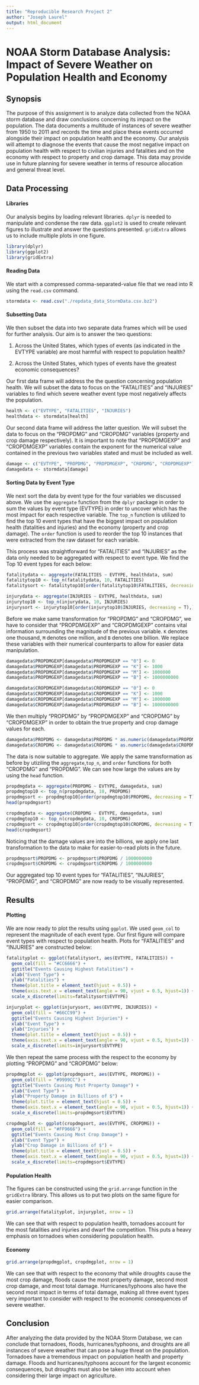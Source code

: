 ```yaml
---
title: "Reproducible Research Project 2"
author: "Joseph Laurel"
output: html_document
---
```


# NOAA Storm Database Analysis: Impact of Severe Weather on Population Health and Economy

## Synopsis
The purpose of this assignment is to analyze data collected from the NOAA storm database and draw conclusions concerning its impact on the population. The data documents a multitude of instances of severe weather from 1950 to 2011 and records the time and place these events occurred alongside their impact on population health and the economy. Our analysis will attempt to diagnose the events that cause the most negative impact on population health with respect to civilian injuries and fatalities and on the economy with respect to property and crop damage. This data may provide use in future planning for severe weather in terms of resource allocation and general threat level.

## Data Processing

#### Libraries
Our analysis begins by loading relevant libraries. ```dplyr``` is needed to manipulate and condense the raw data. ```ggplot2``` is used to create relevant figures to illustrate and answer the questions presented. ```gridExtra``` allows us to include multiple plots in one figure.

```r
library(dplyr)
library(ggplot2)
library(gridExtra)
```

#### Reading Data
We start with a compressed comma-separated-value file that we read into R using the ```read.csv``` command.

```r
stormdata <- read.csv("./repdata_data_StormData.csv.bz2")
```

#### Subsetting Data
We then subset the data into two separate data frames which will be used for further analysis. Our aim is to answer the two questions:

1) Across the United States, which types of events (as indicated in the EVTYPE variable) are most harmful with respect to population health?

2) Across the United States, which types of events have the greatest economic consequences?

Our first data frame will address the the question concerning population health. We will subset the data to focus on the "FATALITIES" and "INJURIES" variables to find which severe weather event type most negatively affects the population.

```r
health <- c("EVTYPE", "FATALITIES", "INJURIES")
healthdata <- stormdata[health]
```

Our second data frame will address the latter question. We will subset the data to focus on the "PROPDMG" and "CROPDMG" variables (property and crop damage respectively). It is important to note that "PROPDMGEXP" and "CROPDMGEXP" variables contain the exponent for the numerical value contained in the previous two variables stated and must be included as well.

```r
damage <- c("EVTYPE", "PROPDMG", "PROPDMGEXP", "CROPDMG", "CROPDMGEXP")
damagedata <- stormdata[damage]
```

#### Sorting Data by Event Type
We next sort the data by event type for the four variables we discussed above. We use the ```aggregate``` function from the ```dplyr``` package in order to sum the values by event type (EVTYPE) in order to uncover which has the most impact for each respective variable. The ```top_n``` function is utilized to find the top 10 event types that have the biggest impact on population health (fatalities and injuries) and the economy (property and crop damage). The ```order``` function is used to reorder the top 10 instances that were extracted from the raw dataset for each variable.

This process was straightforward for "FATALITIES" and "INJURIES" as the data only needed to be aggregated with respect to event type. We find the Top 10 event types for each below:

```r
fatalitydata <- aggregate(FATALITIES ~ EVTYPE, healthdata, sum)
fatalitytop10 <- top_n(fatalitydata, 10, FATALITIES)
fatalitysort <- fatalitytop10[order(fatalitytop10$FATALITIES, decreasing = T),]

injurydata <- aggregate(INJURIES ~ EVTYPE, healthdata, sum)
injurytop10 <- top_n(injurydata, 10, INJURIES)
injurysort <- injurytop10[order(injurytop10$INJURIES, decreasing = T),]
```

Before we make same transformation for "PROPDMG" and "CROPDMG", we have to consider that "PROPDMGEXP" and "CROPDMGEXP" contains vital information surrounding the magnitude of the previous variable. ```K``` denotes one thousand, ```M``` denotes one million, and ```B``` denotes one billion. We replace these variables with their numerical counterparts to allow for easier data manipulation.

```r
damagedata$PROPDMGEXP[damagedata$PROPDMGEXP == "0"] <- 0
damagedata$PROPDMGEXP[damagedata$PROPDMGEXP == "K"] <- 1000
damagedata$PROPDMGEXP[damagedata$PROPDMGEXP == "M"] <- 1000000
damagedata$PROPDMGEXP[damagedata$PROPDMGEXP == "B"] <- 1000000000

damagedata$CROPDMGEXP[damagedata$CROPDMGEXP == "0"] <- 0
damagedata$CROPDMGEXP[damagedata$CROPDMGEXP == "K"] <- 1000
damagedata$CROPDMGEXP[damagedata$CROPDMGEXP == "M"] <- 1000000
damagedata$CROPDMGEXP[damagedata$PROPDMGEXP == "B"] <- 1000000000
```

We then multiply "PROPDMG" by "PROPDMGEXP" and "CROPDMG" by "CROPDMGEXP" in order to obtain the true property and crop damage values for each.

```r
damagedata$PROPDMG <- damagedata$PROPDMG * as.numeric(damagedata$PROPDMGEXP)
damagedata$CROPDMG <- damagedata$CROPDMG * as.numeric(damagedata$CROPDMGEXP)
```

The data is now suitable to aggregate. We apply the same transformation as before by utiziling the ```aggregate```,```top_n```, and ```order``` functions for both "CROPDMG" and "PROPDMG". We can see how large the values are by using the ```head``` function.

```r
propdmgdata <- aggregate(PROPDMG ~ EVTYPE, damagedata, sum)
propdmgtop10 <- top_n(propdmgdata, 10, PROPDMG)
propdmgsort <- propdmgtop10[order(propdmgtop10$PROPDMG, decreasing = T),]
head(propdmgsort)
```

```r
cropdmgdata <- aggregate(CROPDMG ~ EVTYPE, damagedata, sum)
cropdmgtop10 <- top_n(cropdmgdata, 10, CROPDMG)
cropdmgsort <- cropdmgtop10[order(cropdmgtop10$CROPDMG, decreasing = T),]
head(cropdmgsort)
```

Noticing that the damage values are into the billions, we apply one last transformation to the data to make for easier-to-read plots in the future.

```r
propdmgsort$PROPDMG <- propdmgsort$PROPDMG / 1000000000
cropdmgsort$CROPDMG <- cropdmgsort$CROPDMG / 1000000000
```

Our aggregated top 10 event types for "FATALITIES", "INJURIES", "PROPDMG", and "CROPDMG" are now ready to be visually represented.

## Results

#### Plotting
We are now ready to plot the results using ```ggplot```. We used ```geom_col``` to represent the magnitude of each event type. Our first figure will compare event types with respect to population health. Plots for "FATALITIES" and "INJURIES" are constructed below:

```r
fatalityplot <- ggplot(fatalitysort, aes(EVTYPE, FATALITIES)) +
  geom_col(fill = "#CC6666") +
  ggtitle("Events Causing Highest Fatalities") +
  xlab("Event Type") +
  ylab("Fatalities") +
  theme(plot.title = element_text(hjust = 0.5)) +
  theme(axis.text.x = element_text(angle = 90, vjust = 0.5, hjust=1)) +
  scale_x_discrete(limits=fatalitysort$EVTYPE)

injuryplot <- ggplot(injurysort, aes(EVTYPE, INJURIES)) +
  geom_col(fill = "#66CC99") +
  ggtitle("Events Causing Highest Injuries") +
  xlab("Event Type") +
  ylab("Injuries") +
  theme(plot.title = element_text(hjust = 0.5)) +
  theme(axis.text.x = element_text(angle = 90, vjust = 0.5, hjust=1)) +
  scale_x_discrete(limits=injurysort$EVTYPE)
```

We then repeat the same process with the respect to the economy by plotting "PROPDMG" and "CROPDMG" below:

```r
propdmgplot <- ggplot(propdmgsort, aes(EVTYPE, PROPDMG)) +
  geom_col(fill = "#9999CC") +
  ggtitle("Events Causing Most Property Damage") +
  xlab("Event Type") +
  ylab("Property Damage in Billions of $") +
  theme(plot.title = element_text(hjust = 0.5)) +
  theme(axis.text.x = element_text(angle = 90, vjust = 0.5, hjust=1)) +
  scale_x_discrete(limits=propdmgsort$EVTYPE)

cropdmgplot <- ggplot(cropdmgsort, aes(EVTYPE, CROPDMG)) +
  geom_col(fill = "#FF9666") +
  ggtitle("Events Causing Most Crop Damage") +
  xlab("Event Type") +
  ylab("Crop Damage in Billions of $") +
  theme(plot.title = element_text(hjust = 0.5)) +
  theme(axis.text.x = element_text(angle = 90, vjust = 0.5, hjust=1)) +
  scale_x_discrete(limits=cropdmgsort$EVTYPE)
```

#### Population Health
The figures can be constructed using the ```grid.arrange``` function in the ```gridExtra``` library. This allows us to put two plots on the same figure for easier comparison.

```r
grid.arrange(fatalityplot, injuryplot, nrow = 1)
```


We can see that with respect to population health, tornadoes account for the most fatalities and injuries and dwarf the competition. This puts a heavy emphasis on tornadoes when considering population health.

#### Economy
```r
grid.arrange(propdmgplot, cropdmgplot, nrow = 1)
```


We can see that with respect to the economy that while droughts cause the most crop damage, floods cause the most property damage, second most crop damage, and most total damage. Hurricanes/typhoons also have the second most impact in terms of total damage, making all three event types very important to consider with respect to the economic consequences of severe weather.

## Conclusion
After analyzing the data provided by the NOAA Storm Database, we can conclude that tornadoes, floods, hurricanes/typhoons, and droughts are all instances of severe weather that can pose a huge threat on the population. Tornadoes have a tremendous impact on population health and property damage. Floods and hurricanes/typhoons account for the largest economic consequences, but droughts must also be taken into account when considering their large impact on agriculture. 